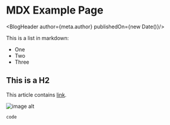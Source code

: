
# MDX Example Page


<BlogHeader author={meta.author}  publishedOn={new Date()}/>

This is a list in markdown:
- One
- Two
- Three

## This is a H2

This article contains [link](www.google.com).

![image alt](https://tailwindcss.com/_next/static/media/convertkit.f7d59618.png)

```bash
code
```
